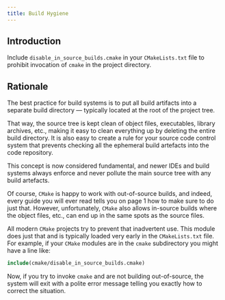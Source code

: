 ```yaml
---
title: Build Hygiene
---
```


## Introduction

Include `disable_in_source_builds.cmake` in your `CMakeLists.txt` file to prohibit invocation of `cmake` in the project directory.

## Rationale

The best practice for build systems is to put all build artifacts into a separate build directory --- typically located at the root of the project tree.

That way, the source tree is kept clean of object files, executables, library archives, etc., making it easy to clean everything up by deleting the entire build directory.
It is also easy to create a rule for your source code control system that prevents checking all the ephemeral build artefacts into the code repository.

This concept is now considered fundamental, and newer IDEs and build systems always enforce and never pollute the main source tree with any build artefacts.

Of course, `CMake` is happy to work with out-of-source builds, and indeed, every guide you will ever read tells you on page 1 how to make sure to do just that.
However, unfortunately, `CMake` also allows in-source builds where the object files, etc., can end up in the same spots as the source files.

All modern `CMake` projects try to prevent that inadvertent use.
This module does just that and is typically loaded very early in the `CMakeLists.txt` file.
For example, if your `CMake` modules are in the `cmake` subdirectory you might have a line like:

```cmake
include(cmake/disable_in_source_builds.cmake)
```

Now, if you try to invoke `cmake` and are not building out-of-source, the system will exit with a polite error message telling you exactly how to correct the situation.
